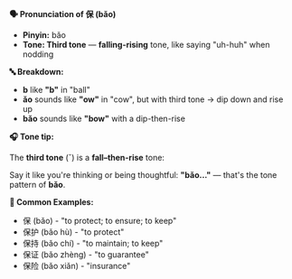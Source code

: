 **🗣️ Pronunciation of 保 (bǎo)**

- **Pinyin:** bǎo
- **Tone: Third tone** — **falling-rising** tone, like saying "uh-huh" when nodding

**🔤 Breakdown:**

- **b** like **"b"** in "ball"
- **ǎo** sounds like **"ow"** in "cow", but with third tone → dip down and rise up
- **bǎo** sounds like **"bow"** with a dip-then-rise

**🎧 Tone tip:**

The **third tone** (ˇ) is a **fall–then-rise** tone:

Say it like you're thinking or being thoughtful: **"bǎo..."** — that's the tone pattern of **bǎo**.

**📝 Common Examples:**

- 保 (bǎo) - "to protect; to ensure; to keep"
- 保护 (bǎo hù) - "to protect"
- 保持 (bǎo chí) - "to maintain; to keep"
- 保证 (bǎo zhèng) - "to guarantee"
- 保险 (bǎo xiǎn) - "insurance"
